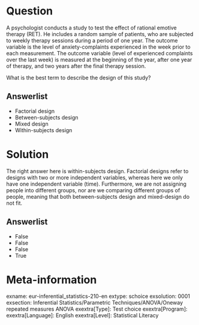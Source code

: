 Question
========
A psychologist conducts a study to test the effect of rational emotive therapy (RET). He includes a random sample of patients, who are subjected to weekly therapy sessions during a period of 
one year. The outcome variable is the level of anxiety-complaints experienced in the week prior to each measurement. The outcome variable (level of experienced complaints over the last week) is 
measured at the beginning of the year, after one year of therapy, and two years after the final therapy session.

What is the best term to describe the design of this study?

Answerlist
----------
* Factorial design
* Between-subjects design
* Mixed design
* Within-subjects design


Solution
========
The right answer here is within-subjects design. Factorial designs refer to designs with two or more independent variables, whereas here we only have one independent variable (time). Furthermore, we are not assigning people into different groups, nor are we comparing different groups of people, meaning that both between-subjects design and mixed-design do not fit.

Answerlist
----------
* False
* False
* False
* True


Meta-information
================
exname: eur-inferential_statistics-210-en
extype: schoice
exsolution: 0001
exsection: Inferential Statistics/Parametric Techniques/ANOVA/Oneway repeated measures ANOVA
exextra[Type]: Test choice
exextra[Program]: 
exextra[Language]: English
exextra[Level]: Statistical Literacy